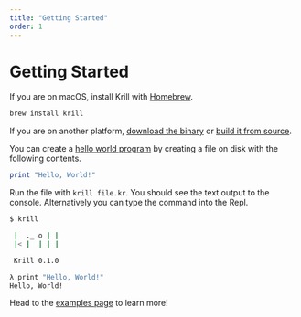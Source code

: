 ```yaml
---
title: "Getting Started"
order: 1
---
```


# Getting Started

If you are on macOS, install Krill with [Homebrew](https://brew.sh/). 

```sh
brew install krill
```

If you are on another platform, [download the binary]() or [build it from
source]().

You can create a [hello world
program](https://en.wikipedia.org/wiki/%22Hello,_World!%22_program) by creating
a file on disk with the following contents.

```hs
print "Hello, World!"
```

Run the file with `krill file.kr`. You should see the text output to the
console. Alternatively you can type the command into the Repl.

```sh
$ krill

 |  ._ o | |
 |< |  | | |

 Krill 0.1.0

λ print "Hello, World!"
Hello, World!
```

Head to the [examples page](/examples) to learn more!

